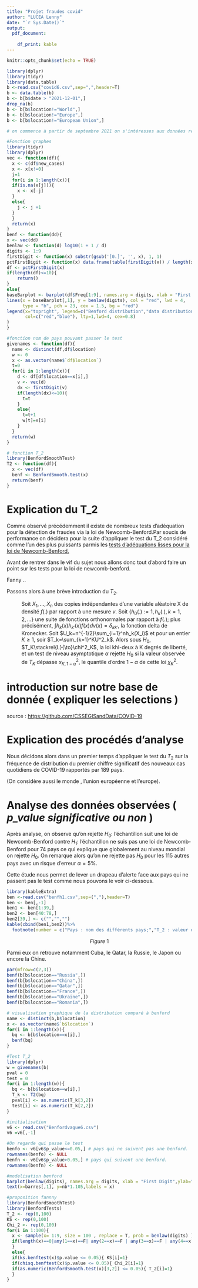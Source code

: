 ```yaml
---
title: "Projet fraudes covid"
author: "LUCEA Lenny"
date: "`r Sys.Date()`"
output: 
  pdf_document:
    
    df_print: kable
---
```


```r
knitr::opts_chunk$set(echo = TRUE)
```

\renewcommand{\contentsname}{Sommaire}

\tableofcontents

\newpage

```r
library(dplyr)
library(tidyr)
library(data.table)
b <-read.csv("covid6.csv",sep=",",header=T)
b <- data.table(b)
b <- b[b$date > "2021-12-01",]
drop_na(b)
b <- b[b$location!="World",]
b <- b[b$location!="Europe",]
b <- b[b$location!="European Union",]

# on commence à partir de septembre 2021 on s'intéresses aux données récentes.
```

```r
#Fonction graphes
library(tidyr)
library(dplyr)
vec <- function(df){
  x <- c(df$new_cases)
  x <- x[x!=0]
  j=1
  for(i in 1:length(x)){
  if(is.na(x[j])){
    x <- x[-j]
  }
  else{
    j <- j +1
  }
  }
  return(x)
}
benf <- function(dd){
x <- vec(dd)
benlaw <- function(d) log10(1 + 1 / d)
digits <- 1:9
firstDigit <- function(x) substr(gsub('[0.]', '', x), 1, 1)
pctFirstDigit <- function(x) data.frame(table(firstDigit(x)) / length(x))
df <- pctFirstDigit(x)
if(length(df)<=10){
    return()
}
else{
baseBarplot <- barplot(df$Freq[1:9], names.arg = digits, xlab = "First Digit",ylab="frequency", ylim = c(0, .35),col="blue",main=dd$location[1])
lines(x = baseBarplot[,1], y = benlaw(digits), col = "red", lwd = 4, 
      type = "b", pch = 23, cex = 1.5, bg = "red")
legend(x="topright", legend=c("Benford distribution","data distribution"),
       col=c("red","blue"), lty=1,lwd=4, cex=0.8)
}
}
```

```r
#fonction nom de pays pouvant passer le test
givenames <- function(df){
  name <- distinct(df,df$location)
  w <- 0
  x <- as.vector(name$`df$location`)
  t=0
  for(i in 1:length(x)){
    d <- df[df$location==x[i],]
    v <- vec(d)
    dx <- firstDigit(v)
    if(length(dx)<=10){
      t=t
    }
    else{
      t=t+1
      w[t]=x[i]
    }
  }
  return(w)
}
```

```r
# fonction T_2
library(BenfordSmoothTest)
T2 <- function(df){
  x <- vec(df)
  benf <- BenfordSmooth.test(x)
  return(benf)
}
```

# Explication du T_2

Comme observé précédemment il existe de nombreux tests d'adéquation pour la détection de fraudes via la loi de Newcomb-Benford.Par soucis de performance on décidera pour la suite d'appliquer le test du T_2 considéré comme l'un des plus puissants parmis les [[tests d'adéquations lisses pour la loi de Newcomb-Benford]{.ul}](https://www.openscience.fr/IMG/pdf/iste_mas20v3n1_1.pdf)[.]{.ul}

Avant de rentrer dans le vif du sujet nous allons donc tout d'abord faire un point sur les tests pour la loi de newcomb-benford.

Fanny ..

Passons alors à une brève introduction du $T_2$.

\textcolor{red}{Théorème}

:   Soit $X_1,\dots,X_n$ des copies indépendantes d'une variable aléatoire X de densité $f(.)$ par rapport à une mesure $v$. Soit $\{h_0(.) := 1,h_k(.),k=1,2,...\}$ une suite de fonctions orthonormales par rapport à $f(.)$; plus précisément, $\int{h_k(x)h_{k'}(x)f(x)dv(x)=\delta_{kk'}}$, la fonction delta de Kronecker. Soit $U_k=n^{-1/2}\sum_{i=1}^nh_k(X_i)$ et pour un entier $K\ge1$, soir $T_k=\sum_{k=1}^KU^2_k$. Alors sous $H_0$, $T_K\stackrel{L}{\to}\chi^2_K$, la loi khi-deux à K degrés de liberté, et un test de niveau asymptotique $\alpha$ rejette $H_0$ si la valeur observée de $T_K$ dépasse $x^2_{K,1-\alpha}$, le quantile d'ordre $1-\alpha$ de cette loi $\chi_K^2$.

# introduction sur notre base de donnée ( expliquer les selections )

source : <https://github.com/CSSEGISandData/COVID-19>

# Explication des procédés d'analyse

Nous décidons alors dans un premier temps d'appliquer le test du $T_2$ sur la fréquence de distribution du premier chiffre significatif des nouveaux cas quotidiens de COVID-19 rapportés par 189 pays.

(On considère aussi le monde , l'union européenne et l'europe).

# Analyse des données observées ( *p_value significative ou non* )

Après analyse, on observe qu'on rejette $H_0 :$ l'échantillon suit une loi de Newcomb-Benford contre $H_1 :$ l'échantillon ne suis pas une loi de Newcomb-Benford pour 74 pays ce qui explique que globalement au niveau mondial on rejette $H_0$. On remarque alors qu'on ne rejette pas $H_0$ pour les 115 autres pays avec un risque d'erreur $\alpha=5\%$.

Cette étude nous permet de lever un drapeau d'alerte face aux pays qui ne passent pas le test comme nous pouvons le voir ci-dessous.

```r
library(kableExtra)
ben <-read.csv("benfh1.csv",sep=(","),header=T)
ben <- ben[,-1]
ben1 <- ben[1:39,]
ben2 <- ben[40:78,]
ben2[39,] <- c("","","")
kable(cbind(ben1,ben2))%>%
  footnote(number = c("Pays : nom des différents pays;","T_2 : valeur de la statistique du T_2;"," p_value : p_value associée."))
```

$$
Figure~1
$$

Parmi eux on retrouve notamment Cuba, le Qatar, la Russie, le Japon ou encore la Chine.

```r
par(mfrow=c(2,3))
benf(b[b$location=="Russia",])
benf(b[b$location=="China",])
benf(b[b$location=="Qatar",])
benf(b[b$location=="France",])
benf(b[b$location=="Ukraine",])
benf(b[b$location=="Romania",])
```

```r
# visualisation graphique de la distribution comparé à benford
name <- distinct(b,b$location)
x <- as.vector(name$`b$location`)
for(i in 1:length(x)){
  bq <- b[b$location==x[i],]
  benf(bq)
} 
```

```r
#Test T_2
library(dplyr)
w = givenames(b)
pval = 0
test = 0
for(i in 1:length(w)){
  bq <- b[b$location==w[i],]
  T_k <- T2(bq)
  pval[i] <- as.numeric(T_k[3,2])
  test[i] <- as.numeric(T_k[2,2])
}
```

```r
#initialisation
v6 <- read.csv("Benfordvague6.csv")
v6 =v6[,-1]
```

```r
#On regarde qui passe le test
benfo <- v6[v6$p_value<=0.05,] # pays qui ne suivent pas une benford.
rownames(benfo) <- NULL
benfn <- v6[v6$p_value>0.05,] # pays qui suivent une benford.
rownames(benfn) <- NULL
```

```r
#modelisation benford
barplot(benlaw(digits), names.arg = digits, xlab = "First Digit",ylab="frequency", ylim = c(0, .35),col="blue")
text(x=barres[,1], y=nb*1.105,labels = x)
```

```r
#proposition fannny
library(BenfordSmoothTest)
library(BenfordTests)
T_2 <- rep(0,100)
KS <- rep(0,100)
Chi_2 <- rep(0,100)
for(i in 1:100){
  x <- sample(x= 1:9, size = 100 , replace = T, prob = benlaw(digits) )
  if(length(x)==0|any(1==x)==F| any(2==x)==F | any(3==x)==F | any(4==x)==F | any(5==x)==F| any(6==x)==F | any(7==x)==F | any(8==x)==F | any(9==x)==F){
  }
  else{
  if(ks.benftest(x)$p.value <= 0.05){ KS[i]=1}
  if(chisq.benftest(x)$p.value <= 0.05){ Chi_2[i]=1}
  if(as.numeric(BenfordSmooth.test(x)[3,2]) <= 0.05){ T_2[i]=1}
  }
}
```

